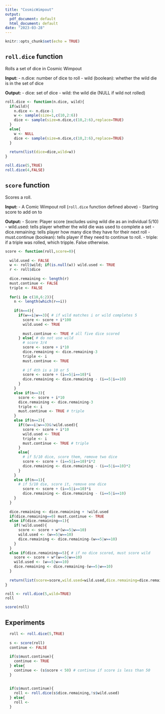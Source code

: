 ```yaml
---
title: "CosmicWimpout"
output:
  pdf_document: default
  html_document: default
date: "2023-03-28"
---
```


```r
knitr::opts_chunk$set(echo = TRUE)
```


## `roll.dice` function

Rolls a set of dice in Cosmic Wimpout

**Input: **
- n.dice: number of dice to roll
- wild (boolean): whether the wild die is in the set of dice

**Output: **
- dice: set of dice
- wild: the wild die (NULL if wild not rolled)

```r
roll.dice <- function(n.dice, wild){
  if(wild){
    n.dice <- n.dice-1
    w <- sample(size=1,c(10,2:6))
    dice <- sample(size=n.dice,c(10,2:6),replace=TRUE)
  }
  else{
    w <- NULL
    dice <- sample(size=n.dice,c(10,2:6),replace=TRUE)
  }
  
  return(list(dice=dice,wild=w))
}
```

```r
roll.dice(5,TRUE)
roll.dice(4,FALSE)
```

## `score` function

Scores a roll.

**Input: ** 
- A Comic Wimpout roll (`roll.dice` function defined above)
- Starting score to add on to

**Output: **
- Score: Player score (excludes using wild die as an individual 5/10)
- wild.used: tells player whether the wild die was used to complete a set
- dice.remaining: tells player how many dice they have for their next roll
- must.continue (boolean): tells player if they need to continue to roll.
- triple: if a triple was rolled, which tripple. False otherwise.

```r
score <- function(roll,score=0){
  
  wild.used <- FALSE
  w <- roll$wild; if(is.null(w)) wild.used <- TRUE
  r <- roll$dice
  
  dice.remaining <- length(r)
  must.continue <- FALSE
  triple <- FALSE
  
  for(i in c(10,6:2)){
    n <- length(which(r==i))
    
    if(n==4){
      if(w==i|w==3){ # if wild matches i or wild completes 5
        score <- score + i*100
        wild.used <- TRUE
        
        must.continue <- TRUE # all five dice scored
      } else{ # do not use wild
        # score 3/4
        score <- score + i*10
        dice.remaining <- dice.remaining-3
        triple <- i
        must.continue <- TRUE
        
        # if 4th is a 10 or 5
        score <- score + (i==5|i==10)*i
        dice.remaining <- dice.remaining - (i==5|i==10)
      }
    }
    else if(n==3){
      score <- score + i*10
      dice.remaining <- dice.remaining-3
      triple <- i
      must.continue <- TRUE # triple
    }
    else if(n==2){
      if((w==i|w==3)&!wild.used){
        score <- score + i*10
        wild.used <- TRUE
        triple <- i
        must.continue <- TRUE # triple
      }
      else{
        # if 5/10 dice, score them, remove two dice
        score <- score + (i==5|i==10)*i*2 
        dice.remaining <- dice.remaining - (i==5|i==10)*2 
      }
    }
    else if(n==1){
      # if 5/10 die, score it, remove one dice
        score <- score + (i==5|i==10)*i
        dice.remaining <- dice.remaining - (i==5|i==10)
    }
  }
  
  dice.remaining <- dice.remaining + !wild.used
  if(dice.remaining==0) must.continue <- TRUE
  else if(dice.remaining==1){
    if(!wild.used){
      score <- score + w*(w==5|w==10)
      wild.used <- (w==5|w==10)
      dice.remaining <- dice.remaining-(w==5|w==10)
    }
  }
  else if(dice.remaining==5){ # if no dice scored, must score wild
    score <- score + w*(w==5|w==10)
    wild.used <- (w==5|w==10)
    dice.remaining <- dice.remaining-(w==5|w==10)
  }
  
  return(list(score=score,wild.used=wild.used,dice.remaining=dice.remaining,must.continue=must.continue,triple=triple))
}
```

```r
roll <- roll.dice(5,wild=TRUE)
roll
```

```r
score(roll)
```

## Experiments

```r
  roll <- roll.dice(5,TRUE)
  
  s <- score(roll)
  continue <- FALSE
  
  if(s$must.continue){
    continue <- TRUE
  } else{
    continue <- (s$score < 50) # continue if score is less than 50
  }
  
  
  if(s$must.continue){
    roll <- roll.dice(s$dice.remaining,!s$wild.used)
  } else{
    roll <-
  }
```







